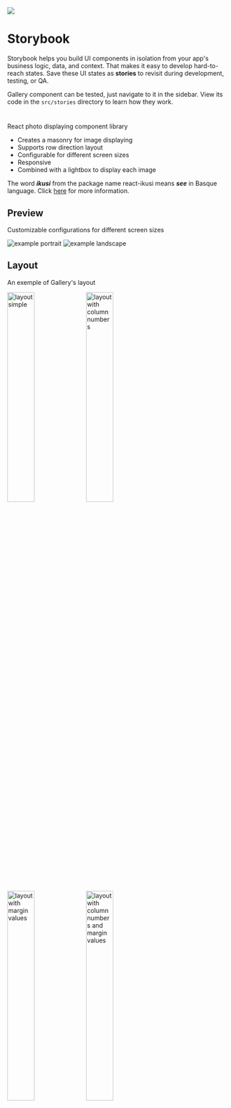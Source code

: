 
<Meta title="React-Ikusi" />

<style>
  {`
  .subheading {
    --mediumdark: '#999999';
    font-weight: 900;
    font-size: 13px;
    color: #999;
    letter-spacing: 6px;
    line-height: 24px;
    text-transform: uppercase;
    margin-bottom: 12px;
    margin-top: 40px;
  }

  .link-list {
    display: grid;
    grid-template-columns: 1fr;
    grid-template-rows: 1fr 1fr;
    row-gap: 10px;
  }

  @media (min-width: 620px) {
    .link-list {
      row-gap: 20px;
      column-gap: 20px;
      grid-template-columns: 1fr 1fr;
    }
  }

  @media all and (-ms-high-contrast:none) {
  .link-list {
      display: -ms-grid;
      -ms-grid-columns: 1fr 1fr;
      -ms-grid-rows: 1fr 1fr;
    }
  }

  .link-item {
    display: block;
    padding: 20px 30px 20px 15px;
    border: 1px solid #00000010;
    border-radius: 5px;
    transition: background 150ms ease-out, border 150ms ease-out, transform 150ms ease-out;
    color: #333333;
    display: flex;
    align-items: flex-start;
  }

  .link-item:hover {
    border-color: #1EA7FD50;
    transform: translate3d(0, -3px, 0);
    box-shadow: rgba(0, 0, 0, 0.08) 0 3px 10px 0;
  }

  .link-item:active {
    border-color: #1EA7FD;
    transform: translate3d(0, 0, 0);
  }

  .link-item strong {
    font-weight: 700;
    display: block;
    margin-bottom: 2px;
  }

  .link-item img {
    height: 40px;
    width: 40px;
    margin-right: 15px;
    flex: none;
  }

  .link-item span {
    font-size: 14px;
    line-height: 20px;
  }

  .tip {
    display: inline-block;
    border-radius: 1em;
    font-size: 11px;
    line-height: 12px;
    font-weight: 700;
    background: #E7FDD8;
    color: #66BF3C;
    padding: 4px 12px;
    margin-right: 10px;
    vertical-align: top;
  }

  .tip-wrapper {
    font-size: 13px;
    line-height: 20px;
    margin-top: 40px;
    margin-bottom: 40px;
  }

  .tip-wrapper code {
    font-size: 12px;
    display: inline-block;
  }

  .title{
    margin-bottom: 4rem;
  }

  .imagesLine {
    display: flex;
    align-items: center;
    justify-content: space-around;
  }


  `}
</style>


<img src="https://live.staticflickr.com//65535//49596034956_0cd35c0db4_o.png" className="title"/>

# Storybook

Storybook helps you build UI components in isolation from your app's business logic, data, and context.
That makes it easy to develop hard-to-reach states. Save these UI states as **stories** to revisit during development, testing, or QA.

Gallery component can be tested, just navigate to it in the sidebar.
View its code in the `src/stories` directory to learn how they work.

#

React photo displaying component library

- Creates a masonry for image displaying
- Supports row direction layout
- Configurable for different screen sizes
- Responsive
- Combined with a lightbox to display each image

The word **_ikusi_** from the package name react-ikusi means **_see_** in Basque language.
Click [here](https://en.wikipedia.org/wiki/Basque_language) for more information.

## Preview

Customizable configurations for different screen sizes

<div className="imagesLine">
  <img src="https://live.staticflickr.com//65535//49596351782_fbf41d588f_n.jpg" alt="example portrait" style={{width: '40%'}}/>
  <img src="https://live.staticflickr.com//65535//49595603383_d76c9a0d9a_n.png" alt="example landscape" style={{width: '30%'}}/>
</div>

## Layout
An exemple of Gallery's layout

<div className="imagesLine">
  <img src="https://live.staticflickr.com//65535//49595136583_f326bc8ef5_n.jpg" width="35%" alt="layout simple"/>
  <img src="https://live.staticflickr.com//65535//49595636006_ce5a2e029a_n.jpg" width="35%" alt="layout with column numbers"/>
</div>
<div className="imagesLine">
  <img src="https://live.staticflickr.com/65535/49595635976_7d941dac9e_n.jpg" width="35%" alt="layout with margin values"/>
  <img src="https://live.staticflickr.com/65535/49595136513_235b10c43e_n.jpg" width="35%" alt="layout with column numbers and margin values"/>
</div>

